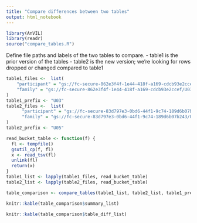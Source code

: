 ```yaml
---
title: "Compare differences between two tables"
output: html_notebook
---
```


```r
library(AnVIL)
library(readr)
source("compare_tables.R")
```

Define file paths and labels of the two tables to compare. 
- table1 is the prior version of the tables
- table2 is the new version; we're looking for rows dropped or changed compared to table1

```r
table1_files <-  list(
    "participant" = "gs://fc-secure-862e3f4f-1e44-418f-a169-cdcb93e2ccef/U03_data_tables/AnVIL_GREGoR_BCM_U03_GRU_participant.tsv",
    "family" = "gs://fc-secure-862e3f4f-1e44-418f-a169-cdcb93e2ccef/U03_data_tables/AnVIL_GREGoR_BCM_U03_GRU_family.tsv"
)
table1_prefix <- "U03"
table2_files <-  list(
      "participant" = "gs://fc-secure-83d797e3-0bd6-44f1-9c74-189d6b07b243/U05_data_tables/AnVIL_GREGoR_BCM_U05_GRU_participant.tsv",
      "family" = "gs://fc-secure-83d797e3-0bd6-44f1-9c74-189d6b07b243/U05_data_tables/AnVIL_GREGoR_BCM_U05_GRU_family.tsv"
)
table2_prefix <- "U05"
```

```r
read_bucket_table <- function(f) {
  fl <- tempfile()
  gsutil_cp(f, fl)
  x <- read_tsv(fl)
  unlink(fl)
  return(x)
}
table1_list <- lapply(table1_files, read_bucket_table)
table2_list <- lapply(table2_files, read_bucket_table)
```


```r
table_comparison <- compare_tables(table1_list, table2_list, table1_prefix, table2_prefix)
```

```r
knitr::kable(table_comparison$summary_list)
```

```r
knitr::kable(table_comparison$table_diff_list)
```

